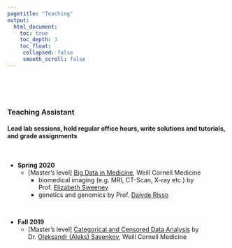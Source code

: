 ```yaml
---
pagetitle: "Teaching"
output:
  html_document:
    toc: true
    toc_depth: 3
    toc_float:
     collapsed: false
     smooth_scroll: false
---
```


<link rel="stylesheet" href="styles.css" type="text/css">

<br><br><br>

### Teaching Assistant

#### Lead lab sessions, hold regular office hours, write solutions and tutorials, and grade assignments

<br>

+ **Spring 2020**
  + [Master's level] [Big Data in Medicine](https://hpr.weill.cornell.edu/graduate-education-clinical-training/course-catalog?related_program=16&course_term=spring), Weill Cornell Medicine 
    + biomedical imaging (e.g. MRI, CT-Scan, X-ray etc.) by Prof. [Elizabeth Sweeney](https://emsweene.github.io/)
    + genetics and genomics by Prof. [Daivde Risso](https://drisso.github.io/)

<br>

+ **Fall 2019**
  + [Master's level] [Categorical and Censored Data Analysis](https://hpr.weill.cornell.edu/graduate-education-clinical-training/course-catalog?related_program=16&course_term=fall) by Dr. [Oleksandr (Aleks) Savenkov](http://vivo.med.cornell.edu/display/cwid-ols2010), Weill Cornell Medicine 